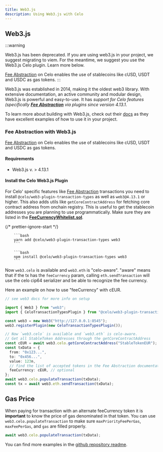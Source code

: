 ```yaml
---
title: Web3.js
description: Using Web3.js with Celo
---
```



## Web3.js

:::warning

Web3.js has been deprecated. If you are using web3.js in your project, we suggest migrating to viem. For the meantime, we suggest you use the Web3.js Celo plugin. Learn more below.

[Fee Abstraction](../../../developer/fee-currency.md) on Celo enables the use of stablecoins like cUSD, USDT and USDC as gas tokens. 
:::

Web3.js was established in 2014, making it the oldest web3 library. With extensive documentation, an active community and modular design, Web3.js is powerful and easy-to-use. It has _support for Celo features (specifically **[Fee Abstraction](../fee-currency.md)** via plugins since version 4.13.1_.

To learn more about building with Web3.js, check out their [docs](https://docs.web3js.org/) as they have excellent examples of how to use it in your project.

### Fee Abstraction with Web3.js

[Fee Abstraction](../fee-currency.md) on Celo enables the use of stablecoins like cUSD, USDT and USDC as gas tokens. 

#### Requirements

- Web3.js v. > 4.13.1 

#### Install the Celo Web3.js Plugin

For Celo' specific features like [Fee Abstraction](../fee-currency.md) transactions you need to install `@celo/web3-plugin-transaction-types` as well as `web3@4.13.1` or higher. This also adds utils like `getCoreContractAddress` for fetching core contract address from onchain registry. This is useful to get the stablecoin addresses you are planning to use programmatically. Make sure they are listed in the [**FeeCurrencyWhitelist.sol**](../../contract-addresses.md).

{/* prettier-ignore-start */}

<Tabs>
  <TabItem value="yarn" label="yarn" attributes={{ className: "yarn_tab" }} default>

        ```bash
        yarn add @celo/web3-plugin-transaction-types web3
        ```

  </TabItem>
  <TabItem value="npm" label="npm" attributes={{ className: "npm_tab" }}>

        ```bash
        npm install @celo/web3-plugin-transaction-types web3
        ```

  </TabItem>
</Tabs>


Now `web3.celo` is available and `web3.eth` is "celo-aware". "aware" means that if the tx has the `feeCurrency` param, calling `eth.sendTransaction` will use the celo cip64 serializer and be able to recognize the fee currency.

Here an example on how to use "feeCurrency" with cEUR.

```ts
// see web3 docs for more info on setup

import { Web3 } from "web3";
import { CeloTransactionTypesPlugin } from "@celo/web3-plugin-transaction-types";

const web3 = new Web3("http://127.0.0.1:8545");
web3.registerPlugin(new CeloTransactionTypesPlugin());

// Now `web3.celo` is available and `web3.eth` is celo-aware. 
// Get all StableToken Addresses through the getCoreContractAddress
const cEUR = await web3.celo.getCoreContractAddress("StableTokenEUR");
const txData = {
  from: "0x123...",
  to: "0x456...",
  value: 123n,
  // find the list of accepted tokens in the Fee Abstraction documentation
  feeCurrency: cEUR, // optional
};
await web3.celo.populateTransaction(txData);
const tx = await web3.eth.sendTransaction(txData);
```

## Gas Price

When paying for transaction with an alternate feeCurrency token it is **important** to know the price of gas denominated in that token. You can use `web3.celo.populateTransaction` to make sure `maxPriorityFeePerGas`, `maxFeePerGas`, and `gas` are filled properly.

```ts
await web3.celo.populateTransaction(txData);
```

You can find more examples in the [github repository readme](https://github.com/celo-org/web3-plugin-transaction-types).
